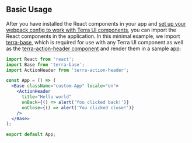 
## Basic Usage

<div className="tui-illustration-grid">
<div className="tui-illustration-grid-col">

After you have installed the React components in your app and [set up your webpack config to work with Terra UI components](/dev_environment/terra-ui/webpack), you can import the React components in the application. In this minimal example, we import [terra-base](/components/terra-base/base/base), which is required for use with any Terra UI component as well as the [terra-action-header component](/components/terra-action-header/action-header/action-header) and render them in a sample app:

```jsx
import React from 'react';
import Base from 'terra-base';
import ActionHeader from 'terra-action-header';

const App = () => (
  <Base className="custom-App" locale="en">
    <ActionHeader
      title="Hello world"
      onBack={() => alert('You clicked back!')}
      onClose={() => alert('You clicked close!')}
    />
  </Base>
);

export default App;
```

</div>
<div className="tui-illustration-grid-col tui-illustration-grid-col-illustration">
<ClickHereIcon />
</div>
</div>